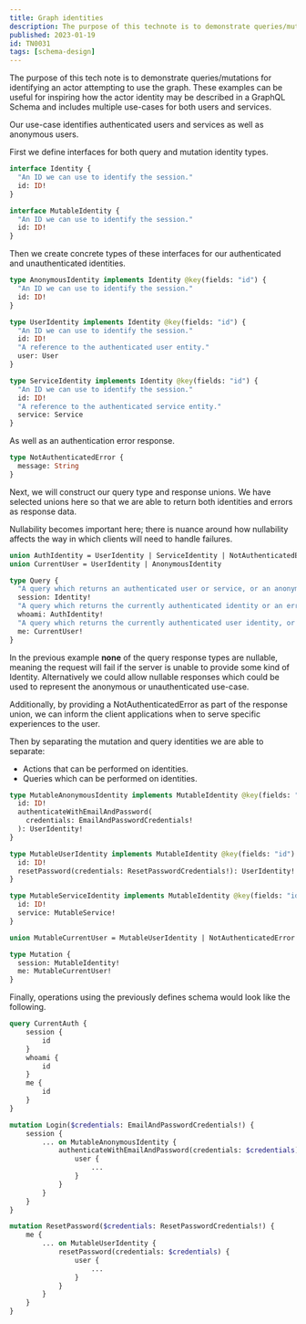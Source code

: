 ```yaml
---
title: Graph identities
description: The purpose of this technote is to demonstrate queries/mutations for identifying an actor attempting to use the graph.
published: 2023-01-19
id: TN0031
tags: [schema-design]
---
```


The purpose of this tech note is to demonstrate queries/mutations for identifying an actor attempting to use the graph. These examples can be useful for inspiring how the actor identity may be described in a GraphQL Schema and includes multiple use-cases for both users and services.

Our use-case identifies authenticated users and services as well as anonymous users.

First we define interfaces for both query and mutation identity types.

```graphql
interface Identity {
  "An ID we can use to identify the session."
  id: ID!
}

interface MutableIdentity {
  "An ID we can use to identify the session."
  id: ID!
}
```

Then we create concrete types of these interfaces for our authenticated and unauthenticated identities.

```graphql
type AnonymousIdentity implements Identity @key(fields: "id") {
  "An ID we can use to identify the session."
  id: ID!
}

type UserIdentity implements Identity @key(fields: "id") {
  "An ID we can use to identify the session."
  id: ID!
  "A reference to the authenticated user entity."
  user: User
}

type ServiceIdentity implements Identity @key(fields: "id") {
  "An ID we can use to identify the session."
  id: ID!
  "A reference to the authenticated service entity."
  service: Service
}
```

As well as an authentication error response.

```graphql
type NotAuthenticatedError {
  message: String
}
```

Next, we will construct our query type and response unions. We have selected unions here so that we are able to return both identities and errors as response data.

Nullability becomes important here; there is nuance around how nullability affects the way in which clients will need to handle failures.

```graphql
union AuthIdentity = UserIdentity | ServiceIdentity | NotAuthenticatedError
union CurrentUser = UserIdentity | AnonymousIdentity

type Query {
  "A query which returns an authenticated user or service, or an anonymous identity."
  session: Identity!
  "A query which returns the currently authenticated identity or an error."
  whoami: AuthIdentity!
  "A query which returns the currently authenticated user identity, or an anonymous identity."
  me: CurrentUser!
}
```

<Caution>

In the previous example **none** of the query response types are nullable, meaning the request will fail if the server is unable to provide some kind of Identity. Alternatively we could allow nullable responses which could be used to represent the anonymous or unauthenticated use-case.

Additionally, by providing a NotAuthenticatedError as part of the response union, we can inform the client applications when to serve specific experiences to the user.

</Caution>

Then by separating the mutation and query identities we are able to separate:

- Actions that can be performed on identities.
- Queries which can be performed on identities.

```graphql
type MutableAnonymousIdentity implements MutableIdentity @key(fields: "id") {
  id: ID!
  authenticateWithEmailAndPassword(
    credentials: EmailAndPasswordCredentials!
  ): UserIdentity!
}

type MutableUserIdentity implements MutableIdentity @key(fields: "id") {
  id: ID!
  resetPassword(credentials: ResetPasswordCredentials!): UserIdentity!
}

type MutableServiceIdentity implements MutableIdentity @key(fields: "id") {
  id: ID!
  service: MutableService!
}

union MutableCurrentUser = MutableUserIdentity | NotAuthenticatedError

type Mutation {
  session: MutableIdentity!
  me: MutableCurrentUser!
}
```

Finally, operations using the previously defines schema would look like the following.

```graphql
query CurrentAuth {
	session {
		id
	}
	whoami {
		id
	}
	me {
		id
	}
}

mutation Login($credentials: EmailAndPasswordCredentials!) {
	session {
		... on MutableAnonymousIdentity {
			authenticateWithEmailAndPassword(credentials: $credentials) {
				user {
					...
				}
			}
		}
	}
}

mutation ResetPassword($credentials: ResetPasswordCredentials!) {
	me {
		... on MutableUserIdentity {
			resetPassword(credentials: $credentials) {
				user {
					...
				}
			}
		}
	}
}
```
